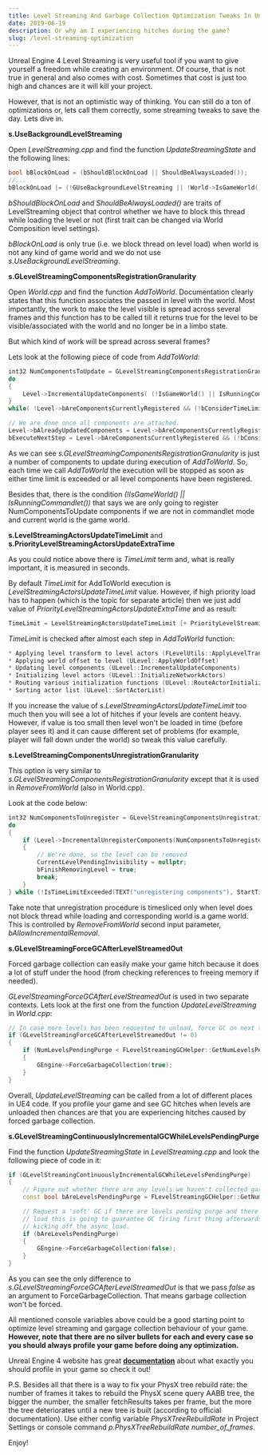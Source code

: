 ```yaml
---
title: Level Streaming And Garbage Collection Optimization Tweaks In Unreal Engine 4
date: 2019-06-19
description: Or why am I experiencing hitches during the game?
slug: /level-streaming-optimization
---
```


Unreal Engine 4 Level Streaming is very useful tool if you want to give yourself a freedom while creating an environment. Of course, that is not true in general and also comes with cost. Sometimes that cost is just too high and chances are it will kill your project.

However, that is not an optimistic way of thinking. You can still do a ton of optimizations or, lets call them correctly, some streaming tweaks to save the day. Lets dive in.

**s.UseBackgroundLevelStreaming**

Open *LevelStreaming.cpp* and find the function *UpdateStreamingState* and the following lines:

```cpp
bool bBlockOnLoad = (bShouldBlockOnLoad || ShouldBeAlwaysLoaded());
//...
bBlockOnLoad |= (!GUseBackgroundLevelStreaming || !World->IsGameWorld());
```

*bShouldBlockOnLoad* and *ShouldBeAlwaysLoaded()* are traits of LevelStreaming object that control whether we have to block this thread while loading the level or not (first trait can be changed via World Composition level settings).

*bBlockOnLoad* is only true (i.e. we block thread on level load) when world is not any kind of game world and we do not use *s.UseBackgroundLevelStreaming*. 


**s.GLevelStreamingComponentsRegistrationGranularity**

Open *World.cpp* and find the function *AddToWorld*. Documentation clearly states that this function associates the passed in level with the world. Most importantly, the work to make the level visible is spread across several frames and this function has to be called till it returns true for the level to be visible/associated with the world and no longer be in a limbo state.

But which kind of work will be spread across several frames? 

Lets look at the following piece of code from *AddToWorld*:
```cpp
int32 NumComponentsToUpdate = GLevelStreamingComponentsRegistrationGranularity;
do
{
    Level->IncrementalUpdateComponents( (!IsGameWorld() || IsRunningCommandlet()) ? 0 : NumComponentsToUpdate, bRerunConstructionScript );
}
while( !Level->bAreComponentsCurrentlyRegistered && (!bConsiderTimeLimit || !IsTimeLimitExceeded( TEXT("updating components"), StartTime, Level, TimeLimit )));

// We are done once all components are attached.
Level->bAlreadyUpdatedComponents = Level->bAreComponentsCurrentlyRegistered;
bExecuteNextStep = Level->bAreComponentsCurrentlyRegistered && (!bConsiderTimeLimit || !IsTimeLimitExceeded(TEXT("updating components"), StartTime, Level, TimeLimit));
```
As we can see *s.GLevelStreamingComponentsRegistrationGranularity* is just a number of components to update during execution of *AddToWorld*. So, each time we call *AddToWorld* the execution will be stopped as soon as either time limit is exceeded or all level components have been registered. 

Besides that, there is the condition *(!IsGameWorld() || IsRunningCommandlet())* that says we are only going to register NumComponentsToUpdate components if we are not in commandlet mode and current world is the game world. 


**s.LevelStreamingActorsUpdateTimeLimit** and **s.PriorityLevelStreamingActorsUpdateExtraTime**

As you could notice above there is *TimeLimit* term and, what is really important, it is measured in seconds.

By default *TimeLimit* for AddToWorld execution is *LevelStreamingActorsUpdateTimeLimit* value. However, if high priority load has to happen (which is the topic for separate article) then we just add value of *PriorityLevelStreamingActorsUpdateExtraTime* and as result: 

```cpp
TimeLimit = LevelStreamingActorsUpdateTimeLimit [+ PriorityLevelStreamingActorsUpdateExtraTime if HighPriorityLoad]
```

*TimeLimit* is checked after almost each step in *AddToWorld* function: 

```cpp
* Applying level transform to level actors (FLevelUtils::ApplyLevelTransform)
* Applying world offset to level (ULevel::ApplyWorldOffset)
* Updating level components (ULevel::IncrementalUpdateComponents)
* Initializing level actors (ULevel::InitializeNetworkActors)
* Routing various initialization functions (ULevel::RouteActorInitialize())
* Sorting actor list (ULevel::SortActorList)
```


If you increase the value of *s.LevelStreamingActorsUpdateTimeLimit* too much then you will see a lot of hitches if your levels are content heavy. However, if value is too small then level won't be loaded in time (before player sees it) and it can cause different set of problems (for example, player will fall down under the world) so tweak this value carefully.

**s.LevelStreamingComponentsUnregistrationGranularity**

This option is very similar to *s.GLevelStreamingComponentsRegistrationGranularity* except that it is used in *RemoveFromWorld* (also in World.cpp).

Look at the code below:
```cpp
int32 NumComponentsToUnregister = GLevelStreamingComponentsUnregistrationGranularity;
do
{
    if (Level->IncrementalUnregisterComponents(NumComponentsToUnregister))
    {
        // We're done, so the level can be removed
        CurrentLevelPendingInvisibility = nullptr;
        bFinishRemovingLevel = true;
        break;
    }
} while (!IsTimeLimitExceeded(TEXT("unregistering components"), StartTime, Level, GLevelStreamingUnregisterComponentsTimeLimit));
```

Take note that unregistration procedure is timesliced only when level does not block thread while loading and corresponding world is a game world. This is controlled by *RemoveFromWorld* second input parameter, *bAllowIncrementalRemoval*.

**s.GLevelStreamingForceGCAfterLevelStreamedOut**

Forced garbage collection can easily make your game hitch because it does a lot of stuff under the hood (from checking references to freeing memory if needed).

*GLevelStreamingForceGCAfterLevelStreamedOut* is used in two separate contexts. Lets look at the first one from the function *UpdateLevelStreaming* in *World.cpp*:

```cpp
// In case more levels has been requested to unload, force GC on next tick 
if (GLevelStreamingForceGCAfterLevelStreamedOut != 0)
{
    if (NumLevelsPendingPurge < FLevelStreamingGCHelper::GetNumLevelsPendingPurge())
    {
        GEngine->ForceGarbageCollection(true); 
    }
}
```

Overall, *UpdateLevelStreaming* can be called from a lot of different places in UE4 code. If you profile your game and see GC hitches when levels are unloaded then chances are that you are experiencing hitches caused by forced garbage collection.

**s.GLevelStreamingContinuouslyIncrementalGCWhileLevelsPendingPurge**

Find the function *UpdateStreamingState* in *LevelStreaming.cpp* and look the following piece of code in it:

```cpp
if (GLevelStreamingContinuouslyIncrementalGCWhileLevelsPendingPurge)
{
    // Figure out whether there are any levels we haven't collected garbage yet.
    const bool bAreLevelsPendingPurge = FLevelStreamingGCHelper::GetNumLevelsPendingPurge() > 0;

    // Request a 'soft' GC if there are levels pending purge and there are levels to be loaded. In the case of a blocking
    // load this is going to guarantee GC firing first thing afterwards and otherwise it is going to sneak in right before
    // kicking off the async load.
    if (bAreLevelsPendingPurge)
    {
        GEngine->ForceGarbageCollection(false);
    }
}
```

As you can see the only difference to *s.GLevelStreamingForceGCAfterLevelStreamedOut* is that we pass *false* as an argument to ForceGarbageCollection. That means garbage collection won't be forced.


All mentioned console variables above could be a good starting point to optimize level streaming and gargage collection behaviour of your game. **However, note that there are no silver bullets for each and every case so you should always profile your game before doing any optimization.** 

Unreal Engine 4 website has great [**documentation**](https://docs.unrealengine.com/en-US/Engine/Performance/index.html) about what exactly you should profile in your game so check it out!


P.S. Besides all that there is a way to fix your PhysX tree rebuild rate: the number of frames it takes to rebuild the PhysX scene query AABB tree, the bigger the number, the smaller fetchResults takes per frame, but the more the tree deteriorates until a new tree is built (according to official documentation). Use either config variable *PhysXTreeRebuildRate* in Project Settings or console command *p.PhysXTreeRebuildRate number_of_frames*. 

Enjoy!